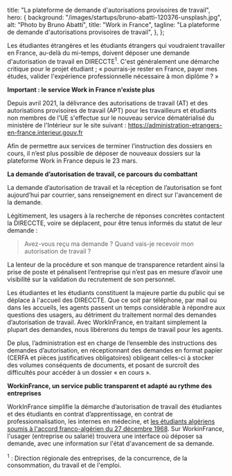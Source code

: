 
  title: "La plateforme de demande d'autorisations provisoires de travail",
  hero: {
    background: "/images/startups/bruno-abatti-120376-unsplash.jpg",
    alt: "Photo by Bruno Abatti",
    title: "Work in France",
    tagline: "La plateforme de demande d'autorisations provisoires de travail",
  },
};

<LayoutArticle meta={meta} startup="work-in-france">

<!-- start content -->

Les étudiantes étrangères et les étudiants étrangers qui voudraient travailler en France, au-delà du mi-temps, doivent déposer une demande d'autorisation de travail en DIRECCTE<sup>1</sup>. C'est généralement une démarche critique pour le projet étudiant ; « pourrais-je rester en France, payer mes études, valider l'expérience professionnelle nécessaire à mon diplôme ? »

**Important : le service Work in France n'existe plus**

Depuis avril 2021, la délivrance des autorisations de travail (AT) et des autorisations provisoires de travail (APT) pour les travailleurs et étudiants non membres de l’UE s'effectue sur le nouveau service dématérialisé du ministère de l'Intérieur sur le site suivant : https://administration-etrangers-en-france.interieur.gouv.fr

Afin de permettre aux services de terminer l’instruction des dossiers en cours, il n’est plus possible de déposer de nouveaux dossiers sur la plateforme Work in France depuis le 23 mars.


**La demande d’autorisation de travail, ce parcours du combattant**

La demande d’autorisation de travail et la réception de l’autorisation se font aujourd’hui par courrier, sans renseignement en direct sur l'avancement de la demande.

Légitimement, les usagers à la recherche de réponses concrètes contactent la DIRECCTE, voire se déplacent, pour être tenus informés du statut de leur demande :

> Avez-vous reçu ma demande ?
> Quand vais-je recevoir mon autorisation de travail ?

La lenteur de la procédure et son manque de transparence retardent ainsi la prise de poste et pénalisent l’entreprise qui n’est pas en mesure d’avoir une visibilité sur la validation du recrutement de son personnel.

Les étudiantes et les étudiants constituent la majeure partie du public qui se déplace à l'accueil des DIRECCTE. Que ce soit par téléphone, par mail ou dans les accueils, les agents passent un temps considérable à répondre aux questions des usagers, au détriment du traitement normal des demandes d’autorisation de travail. Avec WorkInFrance, en traitant simplement la plupart des demandes, nous libérerons du temps de travail pour les agents.

De plus, l’administration est en charge de l’ensemble des instructions des demandes d’autorisation, en réceptionnant des demandes en format papier (CERFA et pièces justificatives obligatoires) obligeant celles-ci à stocker des volumes conséquents de documents, et posant de surcroît des difficultés pour accéder à un dossier « en cours ».

**WorkinFrance, un service public transparent et adapté au rythme des entreprises**

WorkInFrance simplifie la démarche d’autorisation de travail des étudiantes et des étudiants en contrat d’apprentissage, en contrat de professionnalisation, les internes en médecine, et [les étudiants algériens soumis à l'accord franco-algérien du 27 décembre 1968](https://duckduckgo.com/?q=%C3%A9tudiants+alg%C3%A9riens&t=ffab&ia=web). Sur WorkinFrance, l'usager (entreprise ou salarié) trouvera une interface où déposer sa demande, avec une information sur l'état d'avancement de sa demande.


<sup>1</sup> : Direction régionale des entreprises, de la concurrence, de la consommation, du travail et de l'emploi.

<!-- end content -->

<Timeline>
  <TimelineEvent
    date="28/09/2017"
    title="Lauréat du hackathon"
    category="Pilotage"
  />
  <TimelineEvent
    date="27/03/2018"
    title="Ouverture de l'UD de Paris (75)"
    category="Déploiement"
  />
  <TimelineEvent
    date="05/09/2018"
    title="1000 dossiers déposés sur Work in France"
    category="Usage"
  />
  <TimelineEvent
    date="01/04/2019"
    title="Work in France est accessible dans toute la région Ile-de-France"
    category="Déploiement"
  />
  <TimelineEvent
    date="09/04/2019"
    title="4000 dossiers acceptés sur Work in France"
    category="Usage"
  />
  <TimelineEvent
    date="14/05/2019"
    title="WIF déployé dans 23 départements"
    category="Déploiement"
  />
  <TimelineEvent
    date="20/05/2019"
    title="6000 dossiers acceptés sur Work in France"
    category="Usage"
  />
  <TimelineEvent
    date="23/09/2019"
    title="10000 dossiers acceptés sur Work in France"
    category="Usage"
  />
</Timeline>

</LayoutArticle>
